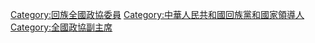 [[Category:回族全國政協委員|Category:回族全國政協委員]]
[[Category:中華人民共和國回族黨和國家領導人|Category:中華人民共和國回族黨和國家領導人]]
[[Category:全國政協副主席|Category:全國政協副主席]]